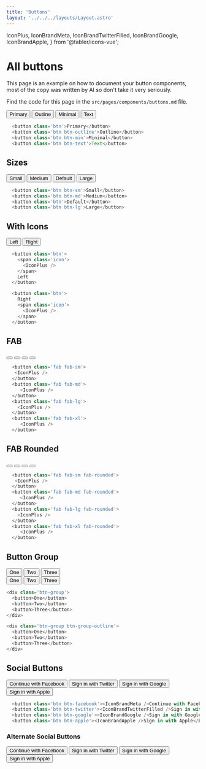 ```yaml
---
title: 'Buttons'
layout: '../../../layouts/Layout.astro'
---
```


  IconPlus,
  IconBrandMeta,
  IconBrandTwitterFilled,
  IconBrandGoogle,
  IconBrandApple,
} from '@tabler/icons-vue';

# All buttons

This page is an example on how to document your button components, most of the copy was written by AI so don't take it very seriously.

Find the code for this page in the `src/pages/components/buttons.md` file.

<div class='component-preview'>
  <button class='btn'>Primary</button>
  <button class='btn btn-outline'>Outline</button>
  <button class='btn btn-min'>Minimal</button>
  <button class='btn btn-text'>Text</button>
</div>

```js
  <button class='btn'>Primary</button>
  <button class='btn btn-outline'>Outline</button>
  <button class='btn btn-min'>Minimal</button>
  <button class='btn btn-text'>Text</button>
```

## Sizes

<div class='component-preview'>
  <button class='btn btn-sm'>Small</button>
  <button class='btn btn-md'>Medium</button>
  <button class='btn'>Default</button>
  <button class='btn btn-lg'>Large</button>
</div>

```js
  <button class='btn btn-sm'>Small</button>
  <button class='btn btn-md'>Medium</button>
  <button class='btn'>Default</button>
  <button class='btn btn-lg'>Large</button>
```

## With Icons

<div class='component-preview'>
  <button class='btn'>
    <span class='icon'>
      <IconPlus />
    </span>
    Left
  </button>
  <button class='btn'>
    Right
    <span class='icon'>
      <IconPlus />
    </span>
  </button>
</div>

```js
  <button class='btn'>
    <span class='icon'>
      <IconPlus />
    </span>
    Left
  </button>

  <button class='btn'>
    Right
    <span class='icon'>
      <IconPlus />
    </span>
  </button>
```

## FAB

<div class='component-preview'>
  <button class='fab fab-sm'>
    <IconPlus />
  </button>
  <button class='fab fab-md'>
    <IconPlus />
  </button>
  <button class='fab fab-lg'>
    <IconPlus />
  </button>
  <button class='fab fab-xl'>
    <IconPlus />
  </button>
</div>

```js
  <button class='fab fab-sm'>
   <IconPlus />
  </button>
  <button class='fab fab-md'>
     <IconPlus />
  </button>
  <button class='fab fab-lg'>
    <IconPlus />
  </button>
  <button class='fab fab-xl'>
     <IconPlus />
  </button>
```

## FAB Rounded

<div class='component-preview'>
  <button class='fab fab-sm fab-rounded'>
    <IconPlus />
  </button>
  <button class='fab fab-md fab-rounded'>
    <IconPlus />
  </button>
  <button class='fab fab-lg fab-rounded'>
    <IconPlus />
  </button>
  <button class='fab fab-xl fab-rounded'>
    <IconPlus />
  </button>
</div>

```js
  <button class='fab fab-sm fab-rounded'>
   <IconPlus />
  </button>
  <button class='fab fab-md fab-rounded'>
     <IconPlus />
  </button>
  <button class='fab fab-lg fab-rounded'>
    <IconPlus />
  </button>
  <button class='fab fab-xl fab-rounded'>
     <IconPlus />
  </button>
```

## Button Group

<div class='component-preview'>
  <div class='btn-group'>
    <button>One</button>
    <button>Two</button>
    <button>Three</button>
  </div>

<div class='btn-group btn-group-outline'>
  <button>One</button>
  <button>Two</button>
  <button>Three</button>
</div>
</div>

```js
<div class='btn-group'>
  <button>One</button>
  <button>Two</button>
  <button>Three</button>
</div>

<div class='btn-group btn-group-outline'>
  <button>One</button>
  <button>Two</button>
  <button>Three</button>
</div>
```

## Social Buttons

<div class='component-preview flex-col'>
  <button class='btn btn-facebook'>
    <IconBrandMeta />
    Continue with Facebook
  </button>
  <button class='btn btn-twitter'>
    <IconBrandTwitterFilled />
    Sign in with Twitter
  </button>
  <button class='btn btn-google'>
    <IconBrandGoogle />
    Sign in with Google
  </button>
  <button class='btn btn-apple'>
    <IconBrandApple />
    Sign in with Apple
  </button>
</div>

```js
  <button class='btn btn-facebook'><IconBrandMeta />Continue with Facebook</button>
  <button class='btn btn-twitter'><IconBrandTwitterFilled />Sign in with Twitter</button>
  <button class='btn btn-google'><IconBrandGoogle />Sign in with Google</button>
  <button class='btn btn-apple'><IconBrandApple />Sign in with Apple</button>
```

### Alternate Social Buttons

<div class='component-preview flex-col'>
  <button class='btn btn-facebook btn-facebook-alt'>
    <IconBrandMeta />
    Continue with Facebook
  </button>
  <button class='btn btn-twitter btn-twitter-alt'>
    <IconBrandTwitterFilled />
    Sign in with Twitter
  </button>
  <button class='btn btn-google btn-google-alt'>
    <IconBrandGoogle />
    Sign in with Google
  </button>
  <button class='btn btn-apple btn-apple-alt'>
    <IconBrandApple />
    Sign in with Apple
  </button>
</div>
